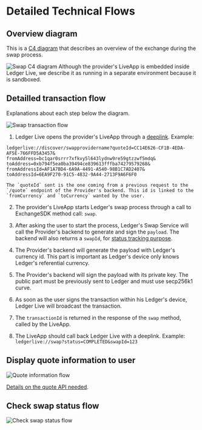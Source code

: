 
# Detailed Technical Flows

## Overview diagram

This is a [C4 diagram](https://c4model.com/) that describes an overview of the exchange during the swap process.

<Zoom>
    <img
      alt="Swap C4 diagram"
      src="/exchange/swap-light-C4.png"
    />
</Zoom>

<Callout type="info" emoji="👉">
    Although the provider's LiveApp is embedded inside Ledger Live, we describe it as running in a separate environment because it is sandboxed.
</Callout>

## Detailled transaction flow

Explanations about each step below the diagram. 

<Zoom>
    <img
      alt="Swap transaction flow"
      src="/exchange/detailed-flow-2.png"
    />
</Zoom>

1. Ledger Live opens the provider's LiveApp through a [deeplink](./providers-liveapp#deeplink). Example:
```
ledgerlive://discover/swapprovidername?quoteId=CC14E626-CF1B-4EDA-AF5E-766FFD5A3457&
fromAddress=bc1qar0srrr7xfkvy5l643lydnw9re59gtzzwf5mdq&
toAddress=0xb794f5ea0ba39494ce839613fffba74279579268&
fromAddressId=AF1A7BD4-6A9A-4491-A540-98B1C7AD2407&
toAddressId=6EA9F270-91C5-4832-9A44-2713F9A6F6F0
```

    The `quoteId` sent is the one coming from a previous request to the `/quote` endpoint of the Provider's backend. This id is linked to the `fromCurrency` and `toCurrency` wanted by the user.

2. The provider's LiveApp starts Ledger's swap process through a call to ExchangeSDK method call: `swap`.

3. After asking the user to start the process, Ledger's Swap Service will call the Provider's backend to generate and sign the `payload`. The backend will also returns a `swapId`, for [status tracking purpose](#check-swap-status-flow).

4. The Provider's backend will generate the payload with Ledger's currency id. This part is important as Ledger's device only knows Ledger's referential currency.

5. The Provider's backend will sign the payload with its private key. The public part must be previously sent to Ledger and must use secp256k1 curve.

6. As soon as the user signs the transaction within his Ledger's device, Ledger Live will broadcast the transaction.

7. The `transactionId` is returned in the response of the `swap` method, called by the LiveApp.

8. The LiveApp should call back Ledger Live with a deeplink. Example: `ledgerlive://swap?status=COMPLETED&swapId=123`


## Display quote information to user

<Zoom>
    <img
      alt="Quote information flow"
      src="/exchange/detailed-flow-1.png"
    />
</Zoom>

[Details on the quote API needed](https://exchange-integration-swap.redoc.ly/#operation/postQuote).

## Check swap status flow

<Zoom>
    <img
      alt="Check swap status flow"
      src="/exchange/detailed-flow-3.png"
    />
</Zoom>

